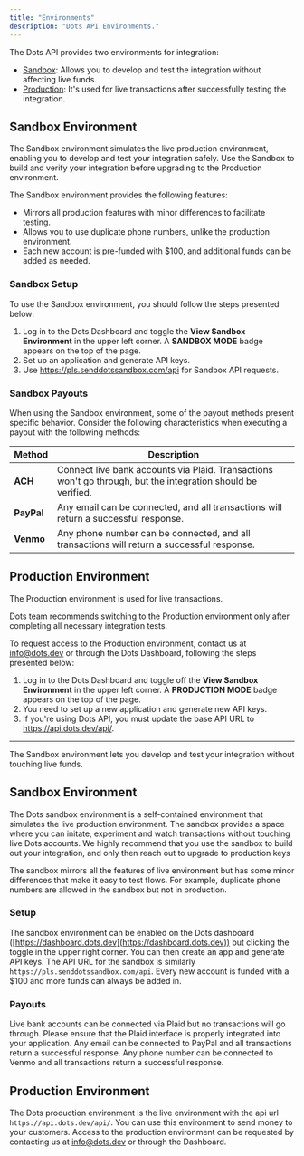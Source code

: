 ```yaml
---
title: "Environments"
description: "Dots API Environments."
---
```


The Dots API provides two environments for integration: 

- [Sandbox](#sandbox-environment): Allows you to develop and test the integration without affecting live funds. 
- [Production](#production-environment): It's used for live transactions after successfully testing the integration.

## Sandbox Environment

The Sandbox environment simulates the live production environment, enabling you to develop and test your integration safely. Use the Sandbox to build and verify your integration before upgrading to the Production environment. 

The Sandbox environment provides the following features:

- Mirrors all production features with minor differences to facilitate testing.
- Allows you to use duplicate phone numbers, unlike the production environment.
- Each new account is pre-funded with $100, and additional funds can be added as needed.

### Sandbox Setup

To use the Sandbox environment, you should follow the steps presented below:

1. Log in to the Dots Dashboard and toggle the **View Sandbox Environment** in the upper left corner. A **SANDBOX MODE** badge appears on the top of the page.
2. Set up an application and generate API keys.
3. Use https://pls.senddotssandbox.com/api for Sandbox API requests.

### Sandbox Payouts

When using the Sandbox environment, some of the payout methods present specific behavior. Consider the following characteristics when executing a payout with the following methods:

| Method | Description |
|--------|-------------|
| **ACH** | Connect live bank accounts via Plaid. Transactions won't go through, but the integration should be verified. |
| **PayPal** | Any email can be connected, and all transactions will return a successful response. |
| **Venmo** | Any phone number can be connected, and all transactions will return a successful response. |


## Production Environment

The Production environment is used for live transactions. 

<Note>Dots team recommends switching to the Production environment only after completing all necessary integration tests.</Note>

To request access to the Production environment, contact us at info@dots.dev or through the Dots Dashboard, following the steps presented below:

1. Log in to the Dots Dashboard and toggle off the **View Sandbox Environment** in the upper left corner. A **PRODUCTION MODE** badge appears on the top of the page.
2. You need to set up a new application and generate new API keys.
3. If you're using Dots API, you must update the base API URL to https://api.dots.dev/api/.


-------------

The Sandbox environment lets you develop and test your integration without touching live funds.

## Sandbox Environment

The Dots sandbox environment is a self-contained environment that simulates the live production environment. The sandbox provides a space where you can initate, experiment and watch transactions without touching live Dots accounts. We highly recommend that you use the sandbox to build out your integration, and only then reach out to upgrade to production keys

The sandbox mirrors all the features of live environment but has some minor differences that make it easy to test flows. For example, duplicate phone numbers are allowed in the sandbox but not in production.

### Setup

The sandbox environment can be enabled on the Dots dashboard ([https://dashboard.dots.dev](https://dashboard.dots.dev)) but clicking the toggle in the upper right corner. You can then create an app and generate API keys. The API URL for the sandbox is similarly `https://pls.senddotssandbox.com/api`. Every new account is funded with a $100 and more funds can always be added in.

### Payouts

<Card title="ACH" icon="money-bill-transfer">
  Live bank accounts can be connected via Plaid but no transactions will go
  through. Please ensure that the Plaid interface is properly integrated into
  your application.
</Card>

<Card title="PayPal" icon="paypal">
  Any email can be connected to PayPal and all transactions return a successful
  response.
</Card>

<Card title="Venmo" icon="money-bill-1-wave" iconType="solid">
  Any phone number can be connected to Venmo and all transactions return a
  successful response.
</Card>

## Production Environment

The Dots production environment is the live environment with the api url `https://api.dots.dev/api/`. You can use this environment to send money to your customers. Access to the production environment can be requested by contacting us at [info@dots.dev](mailto:info@dots.dev) or through the Dashboard.
